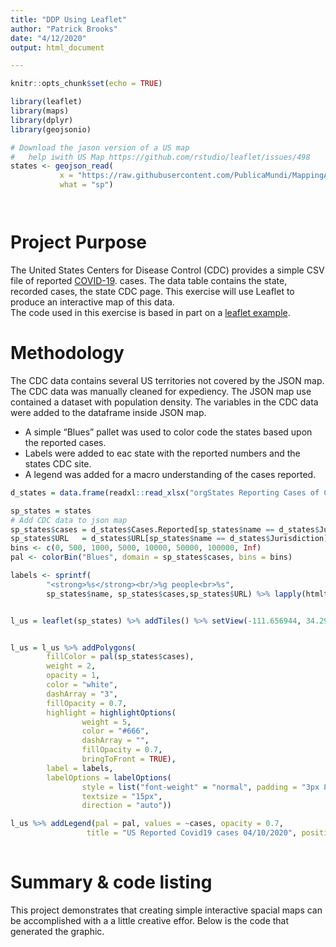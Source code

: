 ```yaml
---
title: "DDP Using Leaflet"
author: "Patrick Brooks"
date: "4/12/2020"
output: html_document

---
```


```r
knitr::opts_chunk$set(echo = TRUE)

library(leaflet)
library(maps)
library(dplyr)
library(geojsonio)

# Download the jason version of a US map
#   help iwith US Map https://github.com/rstudio/leaflet/issues/498
states <- geojson_read( 
           x = "https://raw.githubusercontent.com/PublicaMundi/MappingAPI/master/data/geojson/us-states.json", 
           what = "sp")




```

# Project Purpose

The United States Centers for Disease Control (CDC) provides a simple CSV file 
of reported [COVID-19](https://www.cdc.gov/coronavirus/2019-ncov/cases-updates/cases-in-us.html).  cases.  The data table contains the state, recorded cases, the state CDC page.  This exercise will use Leaflet to produce an interactive map of this data.  
The code used in this exercise is based in part on a [leaflet example](https://rstudio.github.io/leaflet/choropleths.html).  

# Methodology
The CDC data contains several US territories not covered by the JSON map.  The CDC data was
manually cleaned for expediency.  The JSON map use contained a dataset with population density.  The variables in the CDC data were added to the dataframe inside JSON map.

* A simple "Blues" pallet was used to color code the states based upon the reported cases.  
* Labels were added to eac state with the reported numbers and the states CDC site.  
* A legend was added for a macro understanding of the cases reported.  

```r
d_states = data.frame(readxl::read_xlsx("orgStates Reporting Cases of COVID-19 to CDC.xlsx"))

sp_states = states
# Add CDC data to json map
sp_states$cases = d_states$Cases.Reported[sp_states$name == d_states$Jurisdiction]
sp_states$URL   = d_states$URL[sp_states$name == d_states$Jurisdiction]
bins <- c(0, 500, 1000, 5000, 10000, 50000, 100000, Inf)
pal <- colorBin("Blues", domain = sp_states$cases, bins = bins)

labels <- sprintf(
        "<strong>%s</strong><br/>%g people<br>%s",
        sp_states$name, sp_states$cases,sp_states$URL) %>% lapply(htmltools::HTML)


l_us = leaflet(sp_states) %>% addTiles() %>% setView(-111.656944, 34.29, zoom = 4)


l_us = l_us %>% addPolygons(
        fillColor = pal(sp_states$cases),
        weight = 2,
        opacity = 1,
        color = "white",
        dashArray = "3",
        fillOpacity = 0.7,
        highlight = highlightOptions(
                weight = 5,
                color = "#666",
                dashArray = "",
                fillOpacity = 0.7,
                bringToFront = TRUE),
        label = labels,
        labelOptions = labelOptions(
                style = list("font-weight" = "normal", padding = "3px 8px"),
                textsize = "15px",
                direction = "auto"))

l_us %>% addLegend(pal = pal, values = ~cases, opacity = 0.7, 
                 title = "US Reported Covid19 cases 04/10/2020", position = "bottomright")
         
```

# Summary & code listing

This project demonstrates that creating simple interactive spacial maps can be accomplished
with a a little creative effor.  Below is the code that generated the graphic.


```r

```


